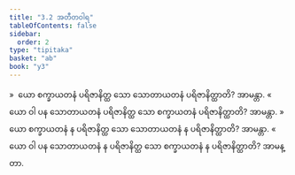 ```yaml
---
title: "3.2 အတီတဝါရ"
tableOfContents: false
sidebar:
  order: 2
type: "tipitaka"
basket: "ab"
book: "y3"
---
```



<DynamicBreadcrumb />

<Division number="250" book="y3" e="ch" v="33" p="192">

<Paragraph number="1914" book="y3">
»  ယော စက္ခာယတနံ ပရိဇာနိတ္ထ သော သောတာယတနံ ပရိဇာနိတ္ထာတိ? အာမန္တာ.
</Paragraph>

<Paragraph number="1915" book="y3">
«  ယော ဝါ ပန သောတာယတနံ ပရိဇာနိတ္ထ သော စက္ခာယတနံ ပရိဇာနိတ္ထာတိ? အာမန္တာ.
</Paragraph>

<Paragraph number="1916" book="y3">
»  ယော စက္ခာယတနံ န ပရိဇာနိတ္ထ သော သောတာယတနံ န ပရိဇာနိတ္ထာတိ? အာမန္တာ.
</Paragraph>

<Paragraph number="1917" book="y3">
«  ယော ဝါ ပန သောတာယတနံ န ပရိဇာနိတ္ထ သော စက္ခာယတနံ န ပရိဇာနိတ္ထာတိ? အာမန္တာ.
</Paragraph>
</Division>